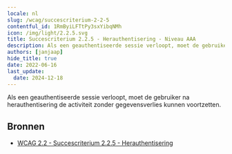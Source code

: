 ```yaml
---
locale: nl
slug: /wcag/succescriterium-2-2-5
contentful_id: 1RmByiLFTtPy3sxYibqNMh
icon: /img/light/2.2.5.svg
title: Succescriterium 2.2.5 - Herauthentisering - Niveau AAA
description: Als een geauthentiseerde sessie verloopt, moet de gebruiker na herauthentisering de activiteit zonder gegevensverlies kunnen voortzetten.
authors: [janjaap]
hide_title: true
date: 2022-06-16
last_update:
  date: 2024-12-18
---
```


<Hero
  title="Herauthentisering"
  image="/img/light/2.2.5.svg"
  alt="WCAG 2.2.5 icon"
  prefix="Succescriterium 2.2.5"
  suffix="Niveau AAA"
/>

Als een geauthentiseerde sessie verloopt, moet de gebruiker na herauthentisering de activiteit zonder gegevensverlies kunnen voortzetten.

## Bronnen

- [WCAG 2.2 - Succescriterium 2.2.5 - Herauthentisering](https://www.w3.org/Translations/WCAG22-nl/#herauthentisering)
